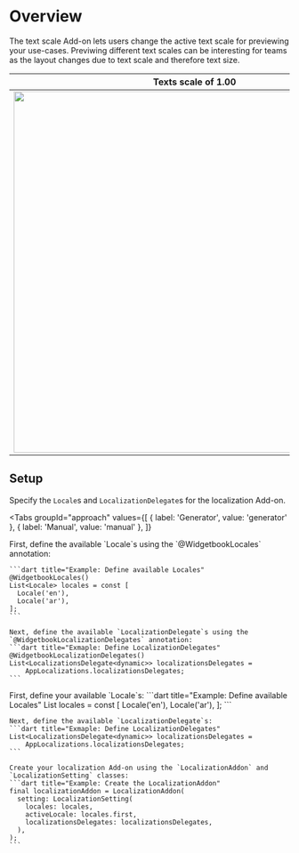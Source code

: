 # Overview

The text scale Add-on lets users change the active text scale for previewing your use-cases.
Previwing different text scales can be interesting for teams as the layout changes due to text scale and therefore text size.

Texts scale of 1.00             |  Text scale of 1.25
:-------------------------:|:-------------------------:
<Image zoom src="/assets/add-ons/text-scales/text-scale-1.png" height="650" />  |  <Image zoom src="/assets/add-ons/text-scales/text-scale-1.25.png" height="650" />

## Setup

Specify the `Locale`s and `LocalizationDelegate`s for the localization Add-on.

<Tabs
  groupId="approach"
  values={[
    { label: 'Generator', value: 'generator' },
    { label: 'Manual', value: 'manual' },
  ]}
>
  <TabItem value="generator">
    First, define the available `Locale`s using the `@WidgetbookLocales` annotation:

    ```dart title="Example: Define available Locales"
    @WidgetbookLocales()
    List<Locale> locales = const [
      Locale('en'),
      Locale('ar'),
    ];
    ```

    Next, define the available `LocalizationDelegate`s using the `@WidgetbookLocalizationDelegates` annotation:
    ```dart title="Exmaple: Define LocalizationDelegates"
    @WidgetbookLocalizationDelegates()
    List<LocalizationsDelegate<dynamic>> localizationsDelegates =
        AppLocalizations.localizationsDelegates;
    ```
  </TabItem>
  <TabItem value="manual">
    First, define your available `Locale`s:
    ```dart title="Example: Define available Locales"
    List<Locale> locales = const [
      Locale('en'),
      Locale('ar'),
    ];
    ```

    Next, define the available `LocalizationDelegate`s:
    ```dart title="Exmaple: Define LocalizationDelegates"
    List<LocalizationsDelegate<dynamic>> localizationsDelegates =
        AppLocalizations.localizationsDelegates;
    ```

    Create your localization Add-on using the `LocalizationAddon` and `LocalizationSetting` classes:
    ```dart title="Example: Create the LocalizationAddon"
    final localizationAddon = LocalizationAddon(
      setting: LocalizationSetting(
        locales: locales,
        activeLocale: locales.first,
        localizationsDelegates: localizationsDelegates,
      ),
    );
    ```
  </TabItem>
</Tabs>
